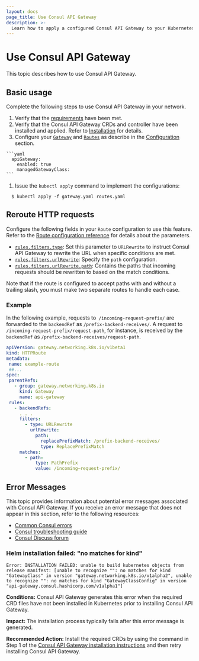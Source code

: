 ```yaml
---
layout: docs
page_title: Use Consul API Gateway
description: >-
  Learn how to apply a configured Consul API Gateway to your Kubernetes cluster, review the required fields for rerouting HTTP requests, and troubleshoot an error message.
---
```


# Use Consul API Gateway

This topic describes how to use Consul API Gateway.

## Basic usage

Complete the following steps to use Consul API Gateway in your network.

1. Verify that the [requirements](/docs/api-gateway/tech-specs) have been met.
1. Verify that the Consul API Gateway CRDs and controller have been installed and applied. Refer to [Installation](/docs/api-gateway/install) for details.
1. Configure your [`Gateway`](/docs/api-gateway/configuration/gateway) and [`Routes`](/docs/api-gateway/configuration/routes) as describe in the [Configuration](/docs/api-gateway/configuration) section.

  <CodeBlockConfig hideClipboard filename="values.yaml">

    ```yaml
      apiGateway:
        enabled: true
        managedGatewayClass:
    ```

  </CodeBlockConfig>

1. Issue the `kubectl apply` command to implement the configurations:

  ```shell-session
    $ kubectl apply -f gateway.yaml routes.yaml
  ```

## Reroute HTTP requests

Configure the following fields in your `Route` configuration to use this feature. Refer to the [Route configuration reference](/docs/api-gateway/configuration/routes) for details about the parameters.

* [`rules.filters.type`](/docs/api-gateway/configuration/routes#rules-filters-type): Set this parameter to `URLRewrite` to instruct Consul API Gateway to rewrite the URL when specific conditions are met. 
* [`rules.filters.urlRewrite`](/docs/api-gateway/configuration/routes#rules-filters-urlrewrite): Specify the `path` configuration.
* [`rules.filters.urlRewrite.path`](/docs/api-gateway/configuration/routes#rules-filters-urlrewrite-path): Contains the paths that incoming requests should be rewritten to based on the match conditions.  

Note that if the route is configured to accept paths with and without a trailing slash, you must make two separate routes to handle each case.

### Example

In the following example, requests to` /incoming-request-prefix/` are forwarded to the `backendRef` as `/prefix-backend-receives/`. A request to `/incoming-request-prefix/request-path`, for instance, is received by the `backendRef` as `/prefix-backend-receives/request-path`.

<CodeBlockConfig filename="route.yaml">

```yaml hideClipboard
apiVersion: gateway.networking.k8s.io/v1beta1
kind: HTTPRoute
metadata:
 name: example-route
 ##...
spec:
 parentRefs:
   - group: gateway.networking.k8s.io
     kind: Gateway
     name: api-gateway
 rules:
   - backendRefs:
     . . .
     filters:
       - type: URLRewrite
         urlRewrite:
           path:
             replacePrefixMatch: /prefix-backend-receives/
             type: ReplacePrefixMatch
     matches:
       - path:
           type: PathPrefix
           value: /incoming–request-prefix/
```
</CodeBlockConfig>


<!--- Commented out per https://github.com/hashicorp/consul/pull/11951/files#r791204596

### Using the Consul API Gateway Binary

You can download the Consul API Gateway binary and use it to manually start the control plane server.

1. Download the binary from the [Consul API Gateway repository](https://github.com/hashicorp/consul-api-gateway).
1. Navigate to the `consul-api-gateway-main` directory and build the binary:

```shell-session
$ go build
```

1.  (Optional) Copy the binary to the execution path, e.g.:

```shell-session
$ cp consul-api-gateway /usr/bin
```

1.  Use the `server` command to interact with the Consul API Gateway binary:

```shell-session
$ ./consul-api-gateway server <options>
```

The following options are supported:

| Option                 | Description                                                                                                                                                                           | Required | Default                                                                 |
| ---------------------- | ------------------------------------------------------------------------------------------------------------------------------------------------------------------------------------- | -------- | ----------------------------------------------------------------------- |
| `-ca-file`             | String value that specifies the path to the CA for the Consul server.                                                                                                                 | Required | none                                                                    |
| `-ca-secret`           | String value that specifies the CA secret for the Consul server.                                                                                                                      | Required | none                                                                    |
| `-ca-secret-namespace` | String value that specifies the CA secret namespace for the Consul server.                                                                                                            | Required | none                                                                    |
| `-k8-context`          | String value that specifies the Kubernetes context to use when starting the Consul server.                                                                                            | Optional | current context                                                         |
| `-k8-namespace`        | String value that specifies the Kubernetes namespace to use when starting the Consul server.                                                                                          | Optional | `default`                                                               |
| `-log-json`            | Boolean value that enables or disables JSON format for the log output.                                                                                                                | Required | `false`                                                                 |
| `-log-level`           | String value that specifies the logging level. The following values are supported: <br/>- `trace` (highest level of detail) <br/>- `debug` <br/>- `info` <br/>- `warn` <br/>- `error` | Optional | `info`                                                                  |
| `-metrics-port`        | Integer value that specifies the port number for collecting metrics.                                                                                                                  | Optional | none                                                                    |
| `-pprof`               | Integer value that specifies the Go pprof port number for collecting metrics.                                                                                                         | Optional | none                                                                    |
| `-sds-server-host`     | String value that specifies the host server for the secret discovery service (SDS).                                                                                                   | Optional | `consul-api-gateway-controller.default.`<br/>`svc.cluster.`<br/>`local` |
| `-sds-server-host`     | Integer value that specifies the port number for the secret discovery service (SDS).                                                                                                  | Optional | `9090`                                                                  |

You can also issue the `version` command to print the Consul API Gateway version to the console:

```shell-session
$ ./consul-api-gateway version
consul-api-gateway 0.1.0
```
--->

## Error Messages

This topic provides information about potential error messages associated with Consul API Gateway. If you receive an error message that does not appear in this section, refer to the following resources:

* [Common Consul errors](/docs/troubleshoot/common-errors#common-errors-on-kubernetes)
* [Consul troubleshooting guide](/docs/troubleshoot/common-errors)
* [Consul Discuss forum](https://discuss.hashicorp.com/)

<!---
***************************************************************************
Use markdown's Reference-Style links when including hyperlinks. This makes it easier to read the content im markdown.

Each common error should have its own section on this page. Each section
should start with a heading line that is a short description of the error or
the text of the error.

Two examples:
    ### Failed opening file during installation
    ### Message: "Can't connect to repository" when running Helm chart

******** Template for new Error Messages ********
 Copy and paste the following 13 lines when adding a new error message to this page.

### Title for this error

```
Replace with text of example error message
```
**Conditions:**
REPLACE THIS with description of when and why the error is typically seen

**Impact:**
REPLACE THIS with description of most likely impact of the event that caused this error to occur

**Recommended Action:**
REPLACE THIS with the actions the user should take to try to correct the situation

***************************************************************************
--->

### Helm installation failed: "no matches for kind"

```log
Error: INSTALLATION FAILED: unable to build kubernetes objects from release manifest: [unable to recognize "": no matches for kind "GatewayClass" in version "gateway.networking.k8s.io/v1alpha2", unable to recognize "": no matches for kind "GatewayClassConfig" in version "api-gateway.consul.hashicorp.com/v1alpha1"]
```
**Conditions:**
Consul API Gateway generates this error when the required CRD files have not been installed in Kubernetes prior to installing Consul API Gateway.

**Impact:**
The installation process typically fails after this error message is generated.

**Recommended Action:**
Install the required CRDs by using the command in Step 1 of the [Consul API Gateway installation instructions](/docs/api-gateway/install#installation) and then retry installing Consul API Gateway.

